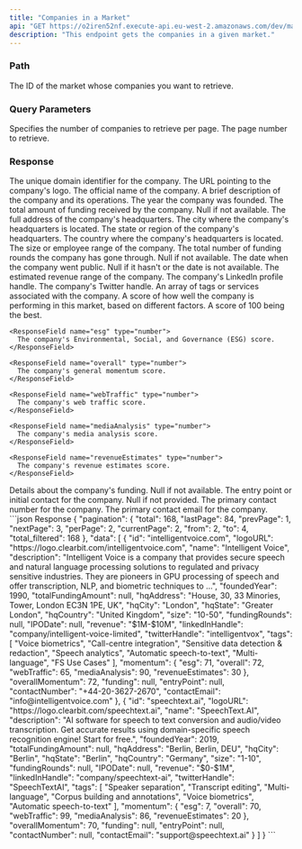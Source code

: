 ```yaml
---
title: "Companies in a Market"
api: "GET https://o2iren52nf.execute-api.eu-west-2.amazonaws.com/dev/markets/{market_id}/companies"
description: "This endpoint gets the companies in a given market."
---
```


### Path

<ParamField path="market_id" type="string" initialValue="1">
  The ID of the market whose companies you want to retrieve.
</ParamField>

### Query Parameters

<ParamField query="perPage" type="string" default="10" initialValue="10">
  Specifies the number of companies to retrieve per page.
</ParamField>

<ParamField query="page" type="string" default="1" initialValue="1">
  The page number to retrieve.
</ParamField>

### Response

<ResponseField name="id" type="string">
  The unique domain identifier for the company.
</ResponseField>

<ResponseField name="logoURL" type="string">
  The URL pointing to the company's logo.
</ResponseField>

<ResponseField name="name" type="string">
  The official name of the company.
</ResponseField>

<ResponseField name="description" type="string">
  A brief description of the company and its operations.
</ResponseField>

<ResponseField name="foundedYear" type="number">
  The year the company was founded.
</ResponseField>

<ResponseField name="totalFundingAmount" type="number|null">
  The total amount of funding received by the company. Null if not available.
</ResponseField>

<ResponseField name="hqAddress" type="string">
  The full address of the company's headquarters.
</ResponseField>

<ResponseField name="hqCity" type="string">
  The city where the company's headquarters is located.
</ResponseField>

<ResponseField name="hqState" type="string">
  The state or region of the company's headquarters.
</ResponseField>

<ResponseField name="hqCountry" type="string">
  The country where the company's headquarters is located.
</ResponseField>

<ResponseField name="size" type="string">
  The size or employee range of the company.
</ResponseField>

<ResponseField name="fundingRounds" type="number|null">
  The total number of funding rounds the company has gone through. Null if not available.
</ResponseField>

<ResponseField name="IPODate" type="date|null">
  The date when the company went public. Null if it hasn't or the date is not available.
</ResponseField>

<ResponseField name="revenue" type="string">
  The estimated revenue range of the company.
</ResponseField>

<ResponseField name="linkedInHandle" type="string">
  The company's LinkedIn profile handle.
</ResponseField>

<ResponseField name="twitterHandle" type="string">
  The company's Twitter handle.
</ResponseField>

<ResponseField name="tags" type="array">
  An array of tags or services associated with the company.
</ResponseField>

<ResponseField name="momentum" type="object">
  A score of how well the company is performing in this market, based on different factors.
  A score of 100 being the best.

  <Expandable title="momentum">

    <ResponseField name="esg" type="number">
      The company's Environmental, Social, and Governance (ESG) score.
    </ResponseField>

    <ResponseField name="overall" type="number">
      The company's general momentum score.
    </ResponseField>

    <ResponseField name="webTraffic" type="number">
      The company's web traffic score.
    </ResponseField>

    <ResponseField name="mediaAnalysis" type="number">
      The company's media analysis score.
    </ResponseField>

    <ResponseField name="revenueEstimates" type="number">
      The company's revenue estimates score.
    </ResponseField>

  </Expandable>

</ResponseField>

<ResponseField name="funding" type="object|null">
  Details about the company's funding. Null if not available.
</ResponseField>

<ResponseField name="entryPoint" type="string|null">
  The entry point or initial contact for the company. Null if not provided.
</ResponseField>

<ResponseField name="contactNumber" type="string">
  The primary contact number for the company.
</ResponseField>

<ResponseField name="contactEmail" type="string">
  The primary contact email for the company.
</ResponseField>


<ResponseExample>
  ```json Response
  {
    "pagination": {
      "total": 168,
      "lastPage": 84,
      "prevPage": 1,
      "nextPage": 3,
      "perPage": 2,
      "currentPage": 2,
      "from": 2,
      "to": 4,
      "total_filtered": 168
    },
    "data": [
      {
        "id": "intelligentvoice.com",
        "logoURL": "https://logo.clearbit.com/intelligentvoice.com",
        "name": "Intelligent Voice",
        "description": "Intelligent Voice is a company that provides secure speech and natural language processing solutions to regulated and privacy sensitive industries. They are pioneers in GPU processing of speech and offer transcription, NLP, and biometric techniques to ...",
        "foundedYear": 1990,
        "totalFundingAmount": null,
        "hqAddress": "House, 30, 33 Minories, Tower, London EC3N 1PE, UK",
        "hqCity": "London",
        "hqState": "Greater London",
        "hqCountry": "United Kingdom",
        "size": "10-50",
        "fundingRounds": null,
        "IPODate": null,
        "revenue": "$1M-$10M",
        "linkedInHandle": "company/intelligent-voice-limited",
        "twitterHandle": "intelligentvox",
        "tags": [
          "Voice biometrics",
          "Call-centre integration",
          "Sensitive data detection & redaction",
          "Speech analytics",
          "Automatic speech-to-text",
          "Multi-language",
          "FS Use Cases"
        ],
        "momentum": {
          "esg": 71,
          "overall": 72,
          "webTraffic": 65,
          "mediaAnalysis": 90,
          "revenueEstimates": 30
      },
        "overallMomentum": 72,
        "funding": null,
        "entryPoint": null,
        "contactNumber": "+44-20-3627-2670",
        "contactEmail": "info@intelligentvoice.com"
      },
      {
        "id": "speechtext.ai",
        "logoURL": "https://logo.clearbit.com/speechtext.ai",
        "name": "SpeechText.AI",
        "description": "AI software for speech to text conversion and audio/video transcription. Get accurate results using domain-specific speech recognition engine! Start for free.",
        "foundedYear": 2019,
        "totalFundingAmount": null,
        "hqAddress": "Berlin, Berlin, DEU",
        "hqCity": "Berlin",
        "hqState": "Berlin",
        "hqCountry": "Germany",
        "size": "1-10",
        "fundingRounds": null,
        "IPODate": null,
        "revenue": "$0-$1M",
        "linkedInHandle": "company/speechtext-ai",
        "twitterHandle": "SpeechTextAI",
        "tags": [
          "Speaker separation",
          "Transcript editing",
          "Multi-language",
          "Corpus building and annotations",
          "Voice biometrics",
          "Automatic speech-to-text"
        ],
        "momentum": {
          "esg": 7,
          "overall": 70,
          "webTraffic": 99,
          "mediaAnalysis": 86,
          "revenueEstimates": 20
      },
        "overallMomentum": 70,
        "funding": null,
        "entryPoint": null,
        "contactNumber": null,
        "contactEmail": "support@speechtext.ai"
      }
    ]
  }
  ```
</ResponseExample>

